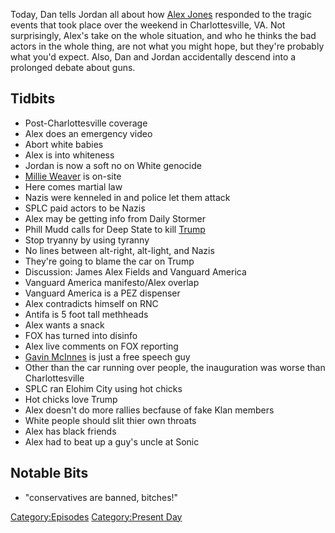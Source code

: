 {{DEFAULTSORT:
    #_EPISODE_0073:August 12, 2017
}}{{Episode
    | title           = August 12, 2017
    | caption         = Listen to this episode on [https://knowledgefight.libsyn.com/knowledge-fight-august-12-2017 Libsyn] [https://open.spotify.com/episode/0t5bWa67LiawTE1mHMUjdy Spotify], Read the [[Transcript/73: August 12, 2017|Unofficial Transcript]]
    | episodeNumber   = 73
    | length          = 03:04:13
    | airDate         = August 14, 2017
    | coverageDate    = August 12, 2017
    | episodeType     = [[:Category:Present Day|Present Day]]
    | appearance      = [[Millie Weaver]], [[Phil Mudd]], [[James Alex Fields]], [[Gavin McInnes]]
    | beverage        = wine, specifically not Fanta.
    | oocDrop         = 1) "Conservatives are banned! BITCHES!" - AJ, 2) "No child should not be allowed to go out and play" - DJT (paraphrased)
    | previousEpisode = [[72: August 9, 2017]]
    | nextEpisode     = [[74: October 4-6, 2015]]
}}

{{Stub}}

Today, Dan tells Jordan all about how [[Alex Jones]] responded to the tragic events that took place over the weekend in Charlottesville, VA. Not surprisingly, Alex's take on the whole situation, and who he thinks the bad actors in the whole thing, are not what you might hope, but they're probably what you'd expect. Also, Dan and Jordan accidentally descend into a prolonged debate about guns.

==Tidbits==

*Post-Charlottesville coverage
*Alex does an emergency video
*Abort white babies
*Alex is into whiteness
*Jordan is now a soft no on White genocide
*[[Millie Weaver]] is on-site
*Here comes martial law
*Nazis were kenneled in and police let them attack
*SPLC paid actors to be Nazis
*Alex may be getting info from Daily Stormer
*Phill Mudd calls for Deep State to kill [[Donald Trump|Trump]]
*Stop tryanny by using tyranny
*No lines between alt-right, alt-light, and Nazis
*They're going to blame the car on Trump
*Discussion: James Alex Fields and Vanguard America
*Vanguard America manifesto/Alex overlap
*Vanguard America is a PEZ dispenser
*Alex contradicts himself on RNC
*Antifa is 5 foot tall methheads
*Alex wants a snack
*FOX has turned into disinfo
*Alex live comments on FOX reporting
*[[Gavin McInnes]] is just a free speech guy
*Other than the car running over people, the inauguration was worse than Charlottesville
*SPLC ran Elohim City using hot chicks
*Hot chicks love Trump
*Alex doesn't do more rallies becfause of fake Klan members
*White people should slit thier own throats
*Alex has black friends
*Alex had to beat up a guy's uncle at Sonic

==Notable Bits==

*"conservatives are banned, bitches!"

[[Category:Episodes]]
[[Category:Present Day]]
